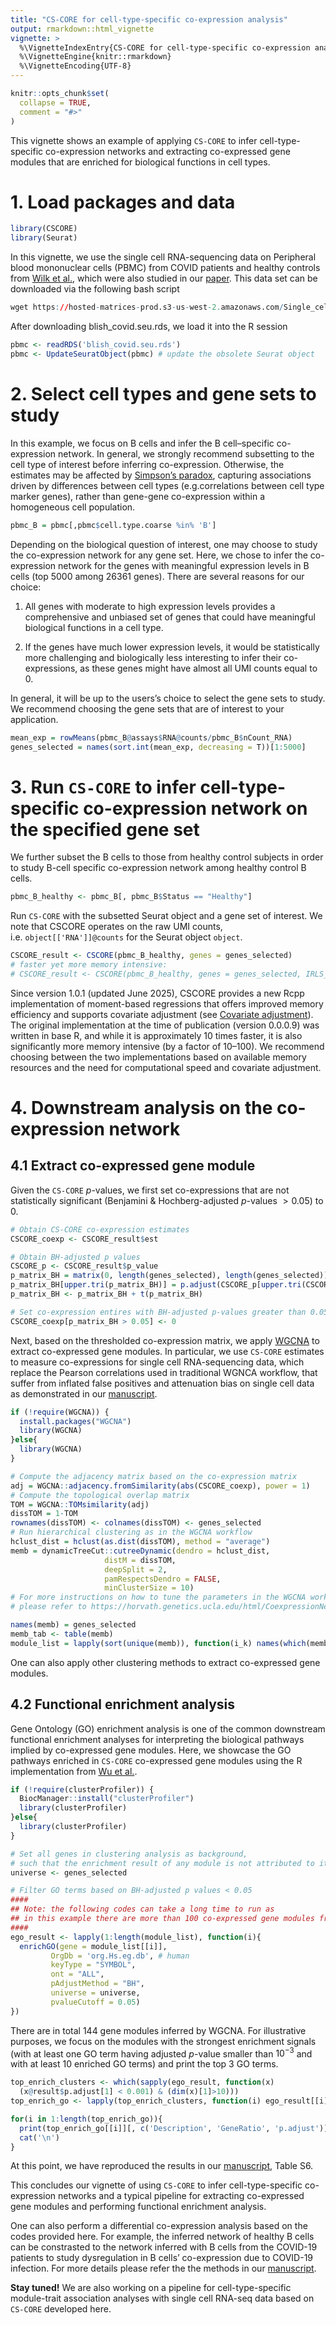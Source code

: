 ```yaml
---
title: "CS-CORE for cell-type-specific co-expression analysis"
output: rmarkdown::html_vignette
vignette: >
  %\VignetteIndexEntry{CS-CORE for cell-type-specific co-expression analysis}
  %\VignetteEngine{knitr::rmarkdown}
  %\VignetteEncoding{UTF-8}
---
```


```r
knitr::opts_chunk$set(
  collapse = TRUE,
  comment = "#>"
)
```

This vignette shows an example of applying `CS-CORE` to infer cell-type-specific co-expression networks and extracting co-expressed gene modules that are enriched for biological functions in cell types.

# 1. Load packages and data

```r
library(CSCORE)
library(Seurat)
```

In this vignette, we use the single cell RNA-sequencing data on Peripheral blood mononuclear cells (PBMC) from COVID patients and healthy controls from [Wilk et al.](https://www.nature.com/articles/s41591-020-0944-y), which were also studied in our [paper](https://www.nature.com/articles/s41467-023-40503-7). This data set can be downloaded via the following bash script 

```r
wget https://hosted-matrices-prod.s3-us-west-2.amazonaws.com/Single_cell_atlas_of_peripheral_immune_response_to_SARS_CoV_2_infection-25/blish_covid.seu.rds
```

After downloading blish_covid.seu.rds, we load it into the R session
```r
pbmc <- readRDS('blish_covid.seu.rds')
pbmc <- UpdateSeuratObject(pbmc) # update the obsolete Seurat object
```

# 2. Select cell types and gene sets to study

In this example, we focus on B cells and infer the B cell–specific co-expression network. In general, we strongly recommend subsetting to the cell type of interest before inferring co-expression. Otherwise, the estimates may be affected by [Simpson's paradox](https://pmc.ncbi.nlm.nih.gov/articles/PMC4579334/#:~:text=(A)%20Simpson's%20Paradox%20describes%20), capturing associations driven by differences between cell types (e.g.correlations between cell type marker genes), rather than gene-gene co-expression within a homogeneous cell population.

```r
pbmc_B = pbmc[,pbmc$cell.type.coarse %in% 'B']
```

Depending on the biological question of interest, one may choose to study the co-expression network for any gene set. Here, we chose to infer the co-expression network for the genes with meaningful expression levels in B cells (top 5000 among 26361 genes). There are several reasons for our choice: 

1. All genes with moderate to high expression levels provides a comprehensive and unbiased set of genes that could have meaningful biological functions in a cell type.

2. If the genes have much lower expression levels, it would be statistically more challenging and biologically less interesting to infer their co-expressions, as these genes might have almost all UMI counts equal to 0. 

In general, it will be up to the users's choice to select the gene sets to study. We recommend choosing the gene sets that are of interest to your application.

```r
mean_exp = rowMeans(pbmc_B@assays$RNA@counts/pbmc_B$nCount_RNA)
genes_selected = names(sort.int(mean_exp, decreasing = T))[1:5000]
```


# 3. Run `CS-CORE` to infer cell-type-specific co-expression network on the specified gene set

We further subset the B cells to those from healthy control subjects in order to study B-cell specific co-expression network among healthy control B cells. 

```r
pbmc_B_healthy <- pbmc_B[, pbmc_B$Status == "Healthy"]
```

Run `CS-CORE` with the subsetted Seurat object and a gene set of interest. We note that CSCORE operates on the raw UMI counts, i.e. `object[['RNA']]@counts` for the Seurat object `object`.

```r
CSCORE_result <- CSCORE(pbmc_B_healthy, genes = genes_selected)
# faster yet more memory intensive:
# CSCORE_result <- CSCORE(pbmc_B_healthy, genes = genes_selected, IRLS_version = 'bash_R')
```

Since version 1.0.1 (updated June 2025), CSCORE provides a new Rcpp implementation of moment-based regressions that offers improved memory efficiency and supports covariate adjustment (see [Covariate adjustment](covariate_adjustment.html)). The original implementation at the time of publication (version 0.0.0.9) was written in base R, and while it is approximately 10 times faster, it is also significantly more memory intensive (by a factor of 10–100). We recommend choosing between the two implementations based on available memory resources and the need for computational speed and covariate adjustment.

# 4. Downstream analysis on the co-expression network

## 4.1 Extract co-expressed gene module

Given the `CS-CORE` $p$-values, we first set co-expressions that are not statistically significant (Benjamini \& Hochberg-adjusted $p$-values $>0.05$) to 0.

```r
# Obtain CS-CORE co-expression estimates
CSCORE_coexp <- CSCORE_result$est

# Obtain BH-adjusted p values
CSCORE_p <- CSCORE_result$p_value
p_matrix_BH = matrix(0, length(genes_selected), length(genes_selected))
p_matrix_BH[upper.tri(p_matrix_BH)] = p.adjust(CSCORE_p[upper.tri(CSCORE_p)], method = "BH")
p_matrix_BH <- p_matrix_BH + t(p_matrix_BH)

# Set co-expression entires with BH-adjusted p-values greater than 0.05 to 0
CSCORE_coexp[p_matrix_BH > 0.05] <- 0
```

Next, based on the thresholded co-expression matrix, we apply [WGCNA](https://bmcbioinformatics.biomedcentral.com/articles/10.1186/1471-2105-9-559) to extract co-expressed gene modules. In particular, we use `CS-CORE` estimates to measure co-expressions for single cell RNA-sequencing data, which replace the Pearson correlations used in traditional WGNCA workflow, that suffer from inflated false positives and attenuation bias on single cell data as demonstrated in our [manuscript](https://www.biorxiv.org/content/10.1101/2022.12.13.520181v1).

```r
if (!require(WGCNA)) {
  install.packages("WGCNA")
  library(WGCNA)
}else{
  library(WGCNA)
}
```

```r
# Compute the adjacency matrix based on the co-expression matrix
adj = WGCNA::adjacency.fromSimilarity(abs(CSCORE_coexp), power = 1)
# Compute the topological overlap matrix
TOM = WGCNA::TOMsimilarity(adj)
dissTOM = 1-TOM
rownames(dissTOM) <- colnames(dissTOM) <- genes_selected
# Run hierarchical clustering as in the WGCNA workflow
hclust_dist = hclust(as.dist(dissTOM), method = "average") 
memb = dynamicTreeCut::cutreeDynamic(dendro = hclust_dist, 
                     distM = dissTOM, 
                     deepSplit = 2,
                     pamRespectsDendro = FALSE,
                     minClusterSize = 10)
# For more instructions on how to tune the parameters in the WGCNA workflow,
# please refer to https://horvath.genetics.ucla.edu/html/CoexpressionNetwork/Rpackages/WGCNA/Tutorials/

names(memb) = genes_selected
memb_tab <- table(memb)
module_list = lapply(sort(unique(memb)), function(i_k) names(which(memb == i_k)))
```
One can also apply other clustering methods to extract co-expressed gene modules.

## 4.2 Functional enrichment analysis

Gene Ontology (GO) enrichment analysis is one of the common downstream functional enrichment analyses for interpreting the biological pathways implied by co-expressed gene modules. Here, we showcase the GO pathways enriched in `CS-CORE` co-expressed gene modules using the R implementation from [Wu et al.](https://pubmed.ncbi.nlm.nih.gov/34557778/).

```r
if (!require(clusterProfiler)) {
  BiocManager::install("clusterProfiler")
  library(clusterProfiler)
}else{
  library(clusterProfiler)
}
```

```r
# Set all genes in clustering analysis as background,
# such that the enrichment result of any module is not attributed to its high expression levels.
universe <- genes_selected

# Filter GO terms based on BH-adjusted p values < 0.05
####
## Note: the following codes can take a long time to run as 
## in this example there are more than 100 co-expressed gene modules from WGCNA
####
ego_result <- lapply(1:length(module_list), function(i){
  enrichGO(gene = module_list[[i]],
         OrgDb = 'org.Hs.eg.db', # human
         keyType = "SYMBOL",
         ont = "ALL",
         pAdjustMethod = "BH",
         universe = universe,
         pvalueCutoff = 0.05)
})
```

There are in total 144 gene modules inferred by WGCNA. For illustrative purposes, we focus on the modules with the strongest enrichment signals (with at least one GO term having adjusted $p$-value smaller than $10^{-3}$ and with at least 10 enriched GO terms) and print the top 3 GO terms.

```r
top_enrich_clusters <- which(sapply(ego_result, function(x) 
  (x@result$p.adjust[1] < 0.001) & (dim(x)[1]>10)))
top_enrich_go <- lapply(top_enrich_clusters, function(i) ego_result[[i]]@result[1:3,])
```

```r
for(i in 1:length(top_enrich_go)){
  print(top_enrich_go[[i]][, c('Description', 'GeneRatio', 'p.adjust')])
  cat('\n')
}
```

At this point, we have reproduced the results in our [manuscript](https://doi.org/10.1038/s41467-023-40503-7), Table S6.

This concludes our vignette of using `CS-CORE` to infer cell-type-specific co-expression networks and a typical pipeline for extracting co-expressed gene modules and performing functional enrichment analysis.

One can also perform a differential co-expression analysis based on the codes provided here. For example, the inferred network of healthy B cells can be constrasted to the network inferred with B cells from the COVID-19 patients to study dysregulation in B cells' co-expression due to COVID-19 infection. For more details please refer the the methods in our [manuscript](https://doi.org/10.1038/s41467-023-40503-7).

**Stay tuned!** We are also working on a pipeline for cell-type-specific module-trait association analyses with single cell RNA-seq data based on `CS-CORE` developed here.


